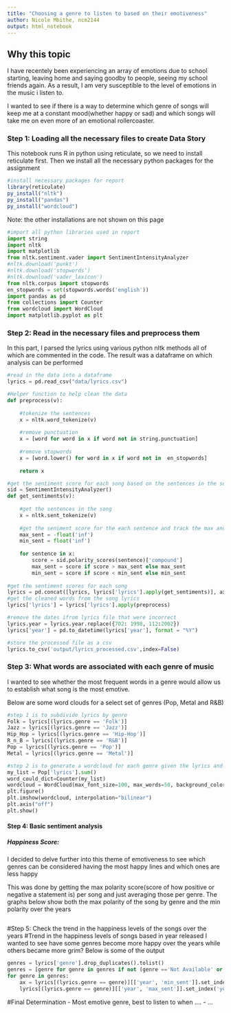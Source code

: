 ```yaml
---
title: "Choosing a genre to listen to based on their emotiveness"
author: Nicole Mbithe, ncm2144
output: html_notebook
---
```


## Why this topic
I have recentely been experiencing an array of emotions due to school starting, leaving home and saying goodby to people, seeing my school friends again. As a result, I am very susceptible to the level of emotions in the music i listen to. 

I wanted to see if there is a way to determine which genre of songs will keep me at a constant mood(whether happy or sad) and which songs will take me on even more of an emotional rollercoaster. 

###  Step 1: Loading all the necessary files to create Data Story

This notebook runs R in python using reticulate, so we need to install reticulate first. Then we install all the necessary python packages for the assignment
```r
#install necessary packages for report
library(reticulate)
py_install("nltk")
py_install("pandas")
py_install("wordcloud")
```

Note: the other installations are not shown on this page
```python
#import all python libraries used in report
import string
import nltk 
import matplotlib
from nltk.sentiment.vader import SentimentIntensityAnalyzer
#nltk.download('punkt')
#nltk.download('stopwords')
#nltk.download('vader_lexicon')
from nltk.corpus import stopwords
en_stopwords = set(stopwords.words('english')) 
import pandas as pd
from collections import Counter
from wordcloud import WordCloud
import matplotlib.pyplot as plt 
```


### Step 2: Read in the necessary files and preprocess them
In this part, I parsed the lyrics using various python nltk methods all of which are commented in the code. The result was a dataframe on which analysis can be performed

```python
#read in the data into a dataframe
lyrics = pd.read_csv("data/lyrics.csv")

#Helper function to help clean the data
def preprocess(v):
    
    #tokenize the sentences
    x = nltk.word_tokenize(v)
    
    #remove punctuation
    x = [word for word in x if word not in string.punctuation]
    
    #remove stopwords
    x = [word.lower() for word in x if word not in  en_stopwords]
    
    return x

#get the sentiment score for each song based on the sentences in the song and add a column with
sid = SentimentIntensityAnalyzer()
def get_sentiments(v):
    
    #get the sentences in the song
    x = nltk.sent_tokenize(v)
    
    #get the seniment score for the each sentence and track the max and the min
    max_sent = -float('inf')
    min_sent = float('inf')
    
    for sentence in x:
        score = sid.polarity_scores(sentence)['compound']
        max_sent = score if score > max_sent else max_sent
        min_sent = score if score < min_sent else min_sent
        
#get the sentiment scores for each song
lyrics = pd.concat([lyrics, lyrics['lyrics'].apply(get_sentiments)], axis = 1)
#get the cleaned words from the song lyrics
lyrics['lyrics'] = lyrics['lyrics'].apply(preprocess)

#remove the dates ifrom lyrics file that were incorrect
lyrics.year = lyrics.year.replace({702: 1998, 112:2002})
lyrics['year'] = pd.to_datetime(lyrics['year'], format = "%Y")

```

```python
#store the processed file as a csv
lyrics.to_csv('output/lyrics_processed.csv',index=False)
```

### Step 3: What words are associated with each genre of music
I wanted to see whether the most frequent words in a genre would allow us to establish what song is the most emotive.

Below are some word clouds for a select set of genres (Pop, Metal and R&B)

```python
#step 1 is to subdivide lyrics by genre
Folk = lyrics[(lyrics.genre == 'Folk')]
Jazz = lyrics[(lyrics.genre == 'Jazz')]
Hip_Hop = lyrics[(lyrics.genre == 'Hip-Hop')]
R_n_B = lyrics[(lyrics.genre == 'R&B')]
Pop = lyrics[(lyrics.genre == 'Pop')]
Metal = lyrics[(lyrics.genre == 'Metal')]

```

```python
#step 2 is to generate a wordcloud for each genre given the lyrics and display output (needs new cell per )
my_list = Pop['lyrics'].sum()
word_could_dict=Counter(my_list)
wordcloud = WordCloud(max_font_size=100, max_words=50, background_color="white").generate_from_frequencies(word_could_dict)
plt.figure()
plt.imshow(wordcloud, interpolation="bilinear")
plt.axis("off")
plt.show()

```

#### Step 4: Basic sentiment analysis
##### Happiness Score:
I decided to delve further into this theme of emotiveness to see which genres can be considered having the most happy lines and which ones are less happy

This was done by getting the max polarity score(score of how positive or negative a statement is) per song and just averaging those per genre. The graphs below show both the max polarity of the song by genre and the min polarity over the years
```python

```


#Step 5: Check the trend in the happiness levels of the songs over the years
#Trend in the happiness levels of songs based in year released
I wanted to see have some genres become more happy over the years while others became more grim? Below is some of the output

```python
genres = lyrics['genre'].drop_duplicates().tolist()
genres = [genre for genre in genres if not (genre =='Not Available' or genre =='Other') ]
for genre in genres: 
    ax = lyrics[(lyrics.genre == genre)][['year', 'min_sent']].set_index('year').resample('Y').mean().interpolate(method = 'linear').plot(cmap = 'winter')
    lyrics[(lyrics.genre == genre)][['year', 'max_sent']].set_index('year').resample('Y').mean().interpolate(method = 'linear').plot(grid = True, figsize = (15,5), color = 'orange', ax =ax, title = "{} happiest line score vs saddest ".format(genre) )
```

#Final Determination
- Most emotive genre, best to listen to when ....
- ...




